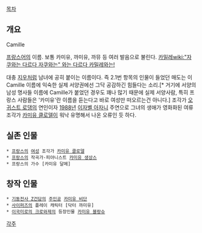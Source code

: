 [[목차]]
== 개요 ==
Camille

[[프랑스어]]의 이름. 보통 카미유, 까미유, 까뮤 등 여러 발음으로 불린다. [[카밀레]][[wiki:"자쿠와는 다르다 자쿠와는" 와는 다르다 카밀레와는!]]

대충 [[지우]]처럼 남녀에 공히 붙이는 이름이다. 즉 2.1번 항목의 인물이 들었던 매도는 이 Camille 이름에 익숙한 실제 서양권에선 그닥 공감하긴 힘들다는 소리.[* 거기에 서양의 남성 명사들 이름에 Camille가 붙었던 경우도 꽤나 많기 때문에 실제 서양사람, 특히 프랑스 사람들은 '카미유'란 이름을 듣는다고 바로 여성만 떠오르는건 아니다.] 조각가 [[오귀스트 로댕]]의 연인이자 [[1988년]] [[이자벨 아자니]] 주연으로 그녀의 생애가 영화화된 여류 조각가 [[카미유 클로델]]이 워낙 유명해서 나온 오류인 듯 하다.

== 실존 인물 ==
 * [[프랑스]]의 [[여성]] 조각가 [[카미유 클로델]]
 * [[프랑스]]의 작곡가·피아니스트 [[카미유 생상스]]
 * 프랑스의 가수 [카미유 달메]

== 창작 인물 ==
 * [[기동전사 Z건담]]의 [[주인공]] [[카미유 비단]]
 * [[사이퍼즈]]의 플레이 캐릭터 [닥터 까미유]
 * [[이국미로의 크로와제]]의 등장인물 [[카미유 블랑슈]]
[[각주]]
